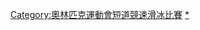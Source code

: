 {{Navbox
|name = 奥林匹克运动会短道速滑比赛
|title = [[冬季奧林匹克運動會短道競速滑冰比賽]]
| listclass = hlist
| titlestyle = background-color:#BFD7FF;
| imageleftstyle = width:60px; <!-- minimize width used by left image cell -->
| imagestyle = width:60px; <!-- same as imageleftstyle to center the list -->
| image = [[File:No image.svg|40px|alt=|link=]] <!-- empty right image to center the list -->
| imageleft = [[File:Short track speed skating pictogram.svg|40px|alt=|link=]]
| list1 = 
* ''[[1988年冬季奧林匹克運動會短道競速滑冰比賽|1988]]（表演）''
* [[1992年冬季奧林匹克運動會短道競速滑冰比賽|1992]]
* [[1994年冬季奧林匹克運動會短道競速滑冰比賽|1994]]
* [[1998年冬季奥林匹克运动会短道速滑比赛|1998]]
* [[2002年冬季奥林匹克运动会短道速滑比赛|2002]]
* [[2006年冬季奥林匹克运动会短道速滑比赛|2006]]
* [[2010年冬季奥林匹克运动会短道速滑比赛|2010]]
* [[2014年冬季奧林匹克運動會短道競速滑冰比賽|2014]]
* [[2018年冬季奧林匹克運動會短道競速滑冰比賽|2018]]
* [[2022年冬季奧林匹克運動會短道競速滑冰比賽|2022]]
| belowclass = hlist
| below = 
* [[奥林匹克运动会短道速滑奖牌得主列表|奖牌得主列表]]
* [[奥林匹克运动会短道速滑纪录列表|奥运纪录列表]]
* [[奧林匹克運動會短道競速滑冰場館列表|場館列表]]
|belowstyle = background:#BFD7FF;
}}<includeonly>[[Category:奧林匹克運動會短道競速滑冰比賽]]</includeonly><noinclude>
[[Category:冬季奧林匹克運動會比賽項目模板|{{PAGENAME}}]]
[[Category:奧林匹克運動會短道競速滑冰比賽|*]]
</noinclude>